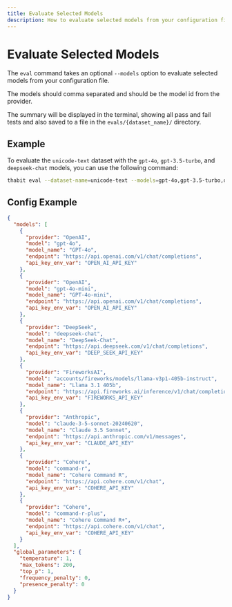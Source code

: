 ```yaml
---
title: Evaluate Selected Models
description: How to evaluate selected models from your configuration file and get a summary of the results using Thabit.
---
```


# Evaluate Selected Models

The `eval` command takes an optional `--models` option to evaluate selected models from your configuration file.

The models should comma separated and should be the model id from the provider.

The summary will be displayed in the terminal, showing all pass and fail tests and also saved to a file in the `evals/{dataset_name}/` directory.

## Example

To evaluate the `unicode-text` dataset with the `gpt-4o`, `gpt-3.5-turbo`, and `deepseek-chat` models, you can use the following command:

```bash
thabit eval --dataset-name=unicode-text --models=gpt-4o,gpt-3.5-turbo,deepseek-chat
```

## Config Example

```json
{
  "models": [
    {
      "provider": "OpenAI",
      "model": "gpt-4o",
      "model_name": "GPT-4o",
      "endpoint": "https://api.openai.com/v1/chat/completions",
      "api_key_env_var": "OPEN_AI_API_KEY"
    },
    {
      "provider": "OpenAI",
      "model": "gpt-4o-mini",
      "model_name": "GPT-4o-mini",
      "endpoint": "https://api.openai.com/v1/chat/completions",
      "api_key_env_var": "OPEN_AI_API_KEY"
    },
    {
      "provider": "DeepSeek",
      "model": "deepseek-chat",
      "model_name": "DeepSeek-Chat",
      "endpoint": "https://api.deepseek.com/v1/chat/completions",
      "api_key_env_var": "DEEP_SEEK_API_KEY"
    },
    {
      "provider": "FireworksAI",
      "model": "accounts/fireworks/models/llama-v3p1-405b-instruct",
      "model_name": "Llama 3.1 405b",
      "endpoint": "https://api.fireworks.ai/inference/v1/chat/completions",
      "api_key_env_var": "FIREWORKS_API_KEY"
    },
    {
      "provider": "Anthropic",
      "model": "claude-3-5-sonnet-20240620",
      "model_name": "Claude 3.5 Sonnet",
      "endpoint": "https://api.anthropic.com/v1/messages",
      "api_key_env_var": "CLAUDE_API_KEY"
    },
    {
      "provider": "Cohere",
      "model": "command-r",
      "model_name": "Cohere Command R",
      "endpoint": "https://api.cohere.com/v1/chat",
      "api_key_env_var": "COHERE_API_KEY"
    },
    {
      "provider": "Cohere",
      "model": "command-r-plus",
      "model_name": "Cohere Command R+",
      "endpoint": "https://api.cohere.com/v1/chat",
      "api_key_env_var": "COHERE_API_KEY"
    }
  ],
  "global_parameters": {
    "temperature": 1,
    "max_tokens": 200,
    "top_p": 1,
    "frequency_penalty": 0,
    "presence_penalty": 0
  }
}
```
